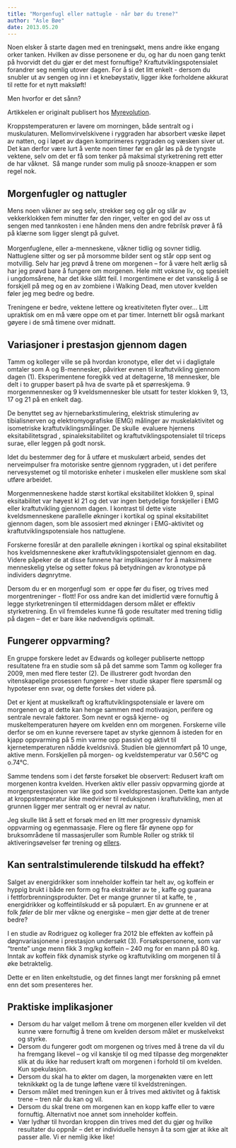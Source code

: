 ```yaml
---
title: "Morgenfugl eller nattugle - når bør du trene?"
author: "Asle Bøe"
date: 2013.05.20
---
```


Noen elsker å starte dagen med en treningsøkt, mens andre ikke engang orker tanken. Hvilken av disse personene er du, og har du noen gang tenkt på hvorvidt det du gjør er det mest fornuftige? Kraftutviklingspotensialet forandrer seg nemlig utover dagen. For å si det litt enkelt - dersom du snubler ut av sengen og inn i et knebøystativ, ligger ikke forholdene akkurat til rette for et nytt maksløft!

Men hvorfor er det sånn?

Artikkelen er originalt publisert hos [Myrevolution](http://myrevolution.no/s/morgenfugl-eller-nattugle-nar-bor-du-trene/).

Kroppstemperaturen er lavere om morningen, både sentralt og i muskulaturen. Mellomvirvelskivene i ryggraden har absorbert væske iløpet av natten, og i løpet av dagen komprimeres ryggraden og væsken siver ut. Det kan derfor være lurt å vente noen timer før en går løs på de tyngste vektene, selv om det er få som tenker på maksimal styrketrening rett etter de har våknet.  Så mange runder som mulig på snooze-knappen er som regel nok.

## Morgenfugler og nattugler

Mens noen våkner av seg selv, strekker seg og går og slår av vekkerklokken fem minutter før den ringer, velter en god del av oss ut sengen med tannkosten i ene hånden mens den andre febrilsk prøver å få på klærne som ligger slengt på gulvet.**\
**\
Morgenfuglene, eller a-menneskene, våkner tidlig og sovner tidlig. Nattuglene sitter og ser på morsomme bilder sent og står opp sent og motvillig. Selv har jeg prøvd å trene om morgenen – for å være helt ærlig så har jeg prøvd bare å fungere om morgenen. Hele mitt voksne liv, og spesielt i ungdomsårene, har det ikke slått feil. I morgentimene er det vanskelig å se forskjell på meg og en av zombiene i Walking Dead, men utover kvelden føler jeg meg bedre og bedre.

Treningene er bedre, vektene lettere og kreativiteten flyter over... Litt upraktisk om en må være oppe om et par timer. Internett blir også markant gøyere i de små timene over midnatt.

## Variasjoner i prestasjon gjennom dagen

Tamm og kolleger ville se på hvordan kronotype, eller det vi i dagligtale omtaler som A og B-mennesker, påvirker evnen til kraftutvikling gjennom dagen (1). Eksperimentene foregikk ved at deltagerne, 18 mennesker, ble delt i to grupper basert på hva de svarte på et spørreskjema. 9 morgenmennesker og 9 kveldsmennesker ble utsatt for tester klokken 9, 13, 17 og 21 på en enkelt dag.

De benyttet seg av hjernebarkstimulering, elektrisk stimulering av tibialisnerven og elektromyografiske (EMG) målinger av muskelaktivitet og isometriske kraftutviklingsmålinger. De skulle  evaluere hjernens eksitabilitetsgrad , spinaleksitabilitet og kraftutviklingspotensialet til triceps surae, eller leggen på godt norsk.

Idet du bestemmer deg for å utføre et muskulært arbeid, sendes det nerveimpulser fra motoriske sentre gjennom ryggraden, ut i det perifere nervesystemet og til motoriske enheter i muskelen eller musklene som skal utføre arbeidet.

Morgenmenneskene hadde størst kortikal eksitabilitet klokken 9, spinal eksitabilitet var høyest kl 21 og det var ingen betydelige forskjeller i EMG eller kraftutvikling gjennom dagen. I kontrast til dette viste kveldsmenneskene parallelle økninger i kortikal og spinal eksitabilitet gjennom dagen, som ble assosiert med økninger i EMG-aktivitet og kraftutviklingspotensiale hos nattuglene.

Forskerne foreslår at den parallelle økningen i kortikal og spinal eksitabilitet hos kveldsmenneskene øker kraftutviklingspotensialet gjennom en dag. Videre påpeker de at disse funnene har implikasjoner for å maksimere menneskelig ytelse og setter fokus på betydningen av kronotype på individers døgnrytme.

Dersom du er en morgenfugl som  er oppe før du fiser, og trives med morgentreninger - flott! For oss andre kan det imidlertid være fornuftig å legge styrketreningen til ettermiddagen dersom målet er effektiv styrketrening. En vil fremdeles kunne få gode resultater med trening tidlig på dagen – det er bare ikke nødvendigvis optimalt.

## Fungerer oppvarming?

En gruppe forskere ledet av Edwards og kolleger publiserte nettopp resultatene fra en studie som så på det samme som Tamm og kolleger fra 2009, men med flere tester (2). De illustrerer godt hvordan den vitenskapelige prosessen fungerer – hver studie skaper flere spørsmål og hypoteser enn svar, og dette forskes det videre på.

Det er kjent at muskelkraft og kraftutviklingspotensiale er lavere om morgenen og at dette kan henge sammen med motivasjon, perifere og sentrale nevrale faktorer. Som nevnt er også kjerne- og muskeltemperaturen høyere om kvelden enn om morgenen. Forskerne ville derfor se om en kunne reversere tapet av styrke gjennom å isteden for en kjapp oppvarming på 5 min varme opp passivt og aktivt til kjernetemperaturen nådde kveldsnivå. Studien ble gjennomført på 10 unge, aktive menn. Forskjellen på morgen- og kveldstemperatur var 0.56°C og o.74°C.

Samme tendens som i det første forsøket ble observert: Redusert kraft om morgenen kontra kvelden. Hverken aktiv eller passiv oppvarming gjorde at morgenprestasjonen var like god som kveldsprestasjonen. Dette kan antyde at kroppstemperatur ikke medvirker til reduksjonen i kraftutvikling, men at grunnen ligger mer sentralt og er nevral av natur.

Jeg skulle likt å sett et forsøk med en litt mer progressiv dynamisk oppvarming og egenmassasje. Flere og flere får øynene opp for bruksområdene til massasjeruller som Rumble Roller og strikk til aktiveringsøvelser før trening og [ellers](underholdningsslavens-redning.qmd).

## Kan sentralstimulerende tilskudd ha effekt?

Salget av energidrikker som inneholder koffein tar helt av, og koffein er hyppig brukt i både ren form og fra ekstrakter av te , kaffe og guarana i fettforbrenningsprodukter. Det er mange grunner til at kaffe, te , energidrikker og koffeintilskudd er så populært. En av grunnene er at folk *føler* de blir mer våkne og energiske – men gjør dette at de trener bedre?

I en studie av Rodriguez og kolleger fra 2012 ble effekten av koffein på døgnvariasjonene i prestasjon undersøkt (3). Forsøkspersonene, som var “trente” unge menn fikk 3 mg/kg koffein – 240 mg for en mann på 80 kg.  Inntak av koffein fikk dynamisk styrke og kraftutvikling om morgenen til å øke betraktelig.

Dette er en liten enkeltstudie, og det finnes langt mer forskning på emnet enn det som presenteres her.

## Praktiske implikasjoner

-   Dersom du har valget mellom å trene om morgenen eller kvelden vil det kunne være fornuftig å trene om kvelden dersom målet er muskelvekst og styrke.
-   Dersom du fungerer godt om morgenen og trives med å trene da vil du ha fremgang likevel – og vil kanskje til og med tilpasse deg morgenøkter slik at du ikke har redusert kraft om morgenen i forhold til om kvelden. Kun spekulasjon.
-   Dersom du skal ha to økter om dagen, la morgenøkten være en lett teknikkøkt og la de tunge løftene være til kveldstreningen.
-   Dersom målet med treningen kun er å trives med aktivitet og å faktisk trene – tren når du kan og vil.
-   Dersom du skal trene om morgenen kan en kopp kaffe eller to være fornuftig. Alternativt noe annet som inneholder koffein.
-   Vær lydhør til hvordan kroppen din trives med det du gjør og hvilke resultater du oppnår – det er individuelle hensyn å ta som gjør at ikke alt passer alle. Vi er nemlig ikke like!
